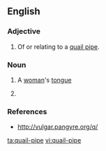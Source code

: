 ==English==

===Adjective===
{{head|en|adjective}}

# Of or relating to a [[quail pipe]].

===Noun===
{{en-noun}}

# {{slang|obsolete}} A [[woman]]'s [[tongue]]
# {{alternative spelling of|quail pipe}}

===References===
* http://vulgar.pangyre.org/q/

[[ta:quail-pipe]]
[[vi:quail-pipe]]